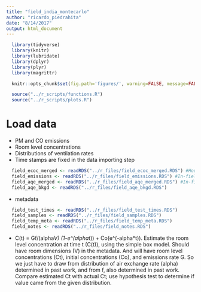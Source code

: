 ```yaml
---
title: "field_india_montecarlo"
author: "ricardo_piedrahita"
date: "8/14/2017"
output: html_document
---
```


```r
  library(tidyverse)
  library(knitr)
  library(lubridate)
  library(dplyr)
  library(plyr)
  library(magrittr)

```

```r
  knitr::opts_chunk$set(fig.path='figures/', warning=FALSE, message=FALSE, cache=FALSE)
```

```r
  source("../r_scripts/functions.R")
  source("../r_scripts/plots.R")
```

# Load data

* PM and CO emissions
* Room level concentrations
* Distributions of ventilation rates
* Time stamps are fixed in the data importing step

```r
  field_ecoc_merged <- readRDS("../r_files/field_ecoc_merged.RDS") #Household level ec and oc measurements
  field_emissions <- readRDS("../r_files/field_emissions.RDS") #In-field emissions measurements (ec, oc)
  field_aqe_merged <- readRDS("../r_files/field_aqe_merged.RDS") #In-field emissions level gas phase measurements
  field_aqe_bkgd <- readRDS("../r_files/field_aqe_bkgd.RDS") 
```

* metadata

```r
  field_test_times <- readRDS("../r_files/field_test_times.RDS")
  field_samples <- readRDS("../r_files/field_samples.RDS")
  field_temp_meta <- readRDS("../r_files/field_temp_meta.RDS")
  field_notes <- readRDS("../r_files/field_notes.RDS")
```

* C(t) = Gf/(alpha*V) (1-e^(alpha*t)) + Co(e^(-alpha*t)).  Estimate the room level concentration at time t (C(t)), using the simple box model.  Should have room dimensions (V) in the metadata.  And will have room level concentrations (Ct), initial concentrations (Co), and emissions rate G.  So we just have to draw from distribution of air exchange rate (alpha) determined in past work, and from f, also determined in past work.  Compare estimated Ct with actual Ct; use hypothesis test to determine if value came from the given distribution.











